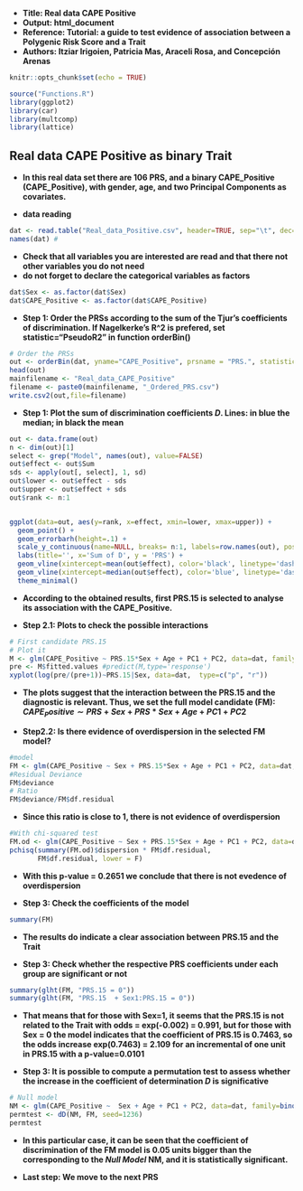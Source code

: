 
- **Title: Real data CAPE Positive**
- **Output: html_document**
- **Reference: Tutorial: a guide to test evidence of association between a Polygenic Risk Score and a Trait**
- **Authors: Itziar Irigoien, Patricia Mas, Araceli Rosa, and Concepción Arenas**


```r
knitr::opts_chunk$set(echo = TRUE)
```

```r
source("Functions.R")
library(ggplot2)
library(car)
library(multcomp)
library(lattice)
```


## Real data CAPE Positive as binary Trait

- **In this real data set there are 106 PRS, and a binary CAPE_Positive (CAPE_Positive), with gender, age, and two Principal Components as covariates.** 

- **data reading**
```r
dat <- read.table("Real_data_Positive.csv", header=TRUE, sep="\t", dec=".")
names(dat) #
```
- **Check that all variables you are interested are read and that there not other variables you do not need**
- **do not forget to declare the categorical variables as factors**
```r
dat$Sex <- as.factor(dat$Sex)
dat$CAPE_Positive <- as.factor(dat$CAPE_Positive)
```

- **Step 1: Order  the PRSs according to the sum of  the Tjur's coefficients of discrimination. If Nagelkerke's R^2 is prefered, set statistic="PseudoR2" in function orderBin()**
```r
# Order the PRSs
out <- orderBin(dat, yname="CAPE_Positive", prsname = "PRS.", statistic = "D")
head(out)
mainfilename <- "Real_data_CAPE_Positive"
filename <- paste0(mainfilename, "_Ordered_PRS.csv")
write.csv2(out,file=filename)
```

- **Step 1: Plot the sum of discrimination coefficients  $D$. Lines: in blue the median; in black the mean**
```r
out <- data.frame(out) 
n <- dim(out)[1]
select <- grep("Model", names(out), value=FALSE)
out$effect <- out$Sum
sds <- apply(out[, select], 1, sd)
out$lower <- out$effect - sds
out$upper <- out$effect + sds
out$rank <- n:1


ggplot(data=out, aes(y=rank, x=effect, xmin=lower, xmax=upper)) +
  geom_point() +
  geom_errorbarh(height=.1) +
  scale_y_continuous(name=NULL, breaks= n:1, labels=row.names(out), position="right") +
  labs(title='', x='Sum of D', y = 'PRS') +
  geom_vline(xintercept=mean(out$effect), color='black', linetype='dashed') +
  geom_vline(xintercept=median(out$effect), color='blue', linetype='dashed') +
  theme_minimal()

```

- **According to the obtained results, first PRS.15 is selected to analyse its association with the CAPE_Positive.**

- **Step 2.1: Plots to check the possible interactions**
```r
# First candidate PRS.15
# Plot it
M <- glm(CAPE_Positive ~ PRS.15*Sex + Age + PC1 + PC2, data=dat, family=binomial())
pre <- M$fitted.values #predict(M,type='response')   
xyplot(log(pre/(pre+1))~PRS.15|Sex, data=dat,  type=c("p", "r"))
```

- **The plots suggest that the interaction between the PRS.15 and the diagnostic is relevant. Thus, we set the full model candidate (FM): $CAPE_Positive \sim PRS + Sex  + PRS*Sex + Age + PC1 +PC2$**

- **Step2.2: Is there evidence of overdispersion in the selected FM model?**
```r
#model
FM <- glm(CAPE_Positive ~ Sex + PRS.15*Sex + Age + PC1 + PC2, data=dat, family=binomial())
#Residual Deviance
FM$deviance
# Ratio 
FM$deviance/FM$df.residual

```

- **Since this ratio is close to 1, there is not evidence of overdispersion**

```r
#With chi-squared test
FM.od <- glm(CAPE_Positive ~ Sex + PRS.15*Sex + Age + PC1 + PC2, data=dat, family=quasibinomial())
pchisq(summary(FM.od)$dispersion * FM$df.residual,
       FM$df.residual, lower = F)
```

- **With this p-value = 0.2651 we conclude that there is not evedence of overdispersion**

- **Step 3: Check the coefficients of the model**
```r
summary(FM)
```
- **The results do indicate a clear association between PRS.15 and the Trait**

\begin{itemize}
    \item $\widehat{log(p/1-p)} = 0.055 + 0.746\times PRS.15 - 0.118\times Age + 1.951\times PC1 + 2.867\times PC2$ if Sex = 0.
    \item $\widehat{log(p/1-p)} = (0.055 + 0.139) + (0.746 - 0.749)\times PRS.15 - 0.118\times Age + 1.951\times PC1 + 2.867\times PC2$ if Sex = 1.
\end{itemize}


- **Step 3: Check whether the respective PRS coefficients under each group are significant or not**
```r
summary(glht(FM, "PRS.15 = 0"))
summary(glht(FM, "PRS.15  + Sex1:PRS.15 = 0"))
```

- **That means that for those with Sex=1, it seems that the PRS.15 is not related to the Trait with odds = exp(-0.002) = 0.991, but for those with Sex = 0 the model indicates that the coefficient of PRS.15 is 0.7463, so the odds increase exp(0.7463) = 2.109 for an incremental of one unit in PRS.15 with a p-value=0.0101**


- **Step 3: It is possible to compute a permutation test to assess whether the increase in the coefficient of determination $D$ is significative**
```r
# Null model
NM <- glm(CAPE_Positive ~  Sex + Age + PC1 + PC2, data=dat, family=binomial() )
permtest <- dD(NM, FM, seed=1236)
permtest
```
- **In this particular case, it can be seen that the coefficient of discrimination of the FM model is 0.05 units bigger than the corresponding to the *Null Model* NM, and it is statistically significant.**

- **Last step: We move to the next PRS**

